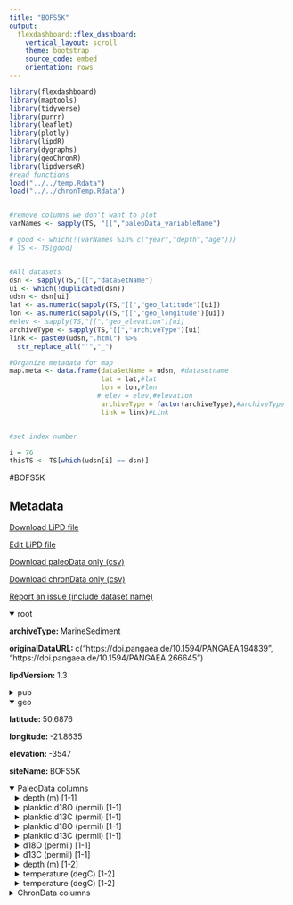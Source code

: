 ```yaml
---
title: "BOFS5K"
output: 
  flexdashboard::flex_dashboard:
    vertical_layout: scroll
    theme: bootstrap
    source_code: embed
    orientation: rows
---
```


```r
library(flexdashboard)
library(maptools)
library(tidyverse)
library(purrr)
library(leaflet)
library(plotly)
library(lipdR)
library(dygraphs)
library(geoChronR)
library(lipdverseR)
#read functions
load("../../temp.Rdata")
load("../../chronTemp.Rdata")


#remove columns we don't want to plot
varNames <- sapply(TS, "[[","paleoData_variableName")

# good <- which(!(varNames %in% c("year","depth","age")))
# TS <- TS[good]


#All datasets
dsn <- sapply(TS,"[[","dataSetName")
ui <- which(!duplicated(dsn))
udsn <- dsn[ui]
lat <- as.numeric(sapply(TS,"[[","geo_latitude")[ui])
lon <- as.numeric(sapply(TS,"[[","geo_longitude")[ui])
#elev <- sapply(TS,"[[","geo_elevation")[ui]
archiveType <- sapply(TS,"[[","archiveType")[ui]
link <- paste0(udsn,".html") %>% 
  str_replace_all("'","_")

#Organize metadata for map
map.meta <- data.frame(dataSetName = udsn, #datasetname
                       lat = lat,#lat
                       lon = lon,#lon
                      # elev = elev,#elevation
                       archiveType = factor(archiveType),#archiveType
                       link = link)#Link


#set index number

i = 76
thisTS <- TS[which(udsn[i] == dsn)]
```
#BOFS5K

Metadata {.sidebar}
-------------------------------------
[Download LiPD file](BOFS5K.lpd)
            

[Edit LiPD file](http://lipd.net/playground?source=http://lipdverse.org/globalHolocene/0_25_5/BOFS5K.lpd)
            

[Download paleoData only (csv)](BOFS5K.csv)
            

[Download chronData only (csv)](BOFS5K-chron.csv)
            

[Report an issue (include dataset name)](https://github.com/nickmckay/LiPDverse/issues)

<details open style="margin-left: 0px">
<summary>root</summary>
<p style="margin-left: 0px"><strong>archiveType: </strong>MarineSediment
<p style="margin-left: 0px"><strong>originalDataURL: </strong>c("https://doi.pangaea.de/10.1594/PANGAEA.194839", "https://doi.pangaea.de/10.1594/PANGAEA.266645")
<p style="margin-left: 0px"><strong>lipdVersion: </strong>1.3
</details>
<details>
<summary>pub</summary>
<details style="margin-left: 10px">
<summary>pub1</summary>
<p style="margin-left: 10px"><strong>author: </strong>list(list(name = NA))
</details>
<details style="margin-left: 10px">
<summary>pub2</summary>
<p style="margin-left: 10px"><strong>author: </strong>list(list(name = NA))
</details>
<details style="margin-left: 10px">
<summary>pub3</summary>
<p style="margin-left: 10px"><strong>author: </strong>list(list(name = "Maslin, M. A."), list(name = "Shackleton, N. J."), list(name = "Pflaumann, U."))
<p style="margin-left: 10px"><strong>journal: </strong>Paleoceanography
<p style="margin-left: 10px"><strong>volume: </strong>10
<p style="margin-left: 10px"><strong>title: </strong>Surface water temperature, salinity, and density changes in the northeast Atlantic during the last 45,000 years: Heinrich events, deep water formation, and climatic rebounds
</details>
<details style="margin-left: 10px">
<summary>pub4</summary>
<p style="margin-left: 10px"><strong>author: </strong>list(list(name = "Manighetti, B."), list(name = "McCave, I. N."), list(name = "Maslin, M."), list(name = "Shackleton, N. J."))
<p style="margin-left: 10px"><strong>journal: </strong>Paleoceanography
<p style="margin-left: 10px"><strong>volume: </strong>10
<p style="margin-left: 10px"><strong>title: </strong>Chronology for climate change: Developing age models for the biogeochemical ocean flux study cores
</details>
</details>
<details open style="margin-left: 0px">
<summary>geo</summary>
<p style="margin-left: 0px"><strong>latitude: </strong>50.6876
<p style="margin-left: 0px"><strong>longitude: </strong>-21.8635
<p style="margin-left: 0px"><strong>elevation: </strong>-3547
<p style="margin-left: 0px"><strong>siteName: </strong>BOFS5K
</details>
<details open>
<summary>PaleoData columns</summary>
<details style="margin-left: 10px">
<summary>depth (m) [1-1]</summary>
<p style="margin-left: 10px"><strong>TSid: </strong>R36jBGWVImT
<p style="margin-left: 10px"><strong>variableName: </strong>depth
<p style="margin-left: 10px"><strong>units: </strong>m
</details>
<details style="margin-left: 10px">
<summary>planktic.d18O (permil) [1-1]</summary>
<p style="margin-left: 10px"><strong>TSid: </strong>RPO08oUVOkD
<p style="margin-left: 10px"><strong>variableName: </strong>planktic.d18O
<p style="margin-left: 10px"><strong>units: </strong>permil
<p style="margin-left: 10px"><strong>description: </strong>G_bulloides_d18O_per_mil_PDB
<p style="margin-left: 10px"><strong>useInGlobalTemperatureAnalysis: </strong>FALSE
</details>
<details style="margin-left: 10px">
<summary>planktic.d13C (permil) [1-1]</summary>
<p style="margin-left: 10px"><strong>TSid: </strong>RyIBHlqQec9
<p style="margin-left: 10px"><strong>variableName: </strong>planktic.d13C
<p style="margin-left: 10px"><strong>units: </strong>permil
<p style="margin-left: 10px"><strong>description: </strong>G_bulloides_d13C_per_mil_PDB
<p style="margin-left: 10px"><strong>useInGlobalTemperatureAnalysis: </strong>FALSE
</details>
<details style="margin-left: 10px">
<summary>planktic.d18O (permil) [1-1]</summary>
<p style="margin-left: 10px"><strong>TSid: </strong>RK0kU1qmu19
<p style="margin-left: 10px"><strong>variableName: </strong>planktic.d18O
<p style="margin-left: 10px"><strong>units: </strong>permil
<p style="margin-left: 10px"><strong>description: </strong>N_pachyderma_d_d18O_per_mil_PDB
<p style="margin-left: 10px"><strong>useInGlobalTemperatureAnalysis: </strong>FALSE
</details>
<details style="margin-left: 10px">
<summary>planktic.d13C (permil) [1-1]</summary>
<p style="margin-left: 10px"><strong>TSid: </strong>ROAwS4q0zAP
<p style="margin-left: 10px"><strong>variableName: </strong>planktic.d13C
<p style="margin-left: 10px"><strong>units: </strong>permil
<p style="margin-left: 10px"><strong>description: </strong>N_pachyderma_d_d13C_per_mil_PDB
<p style="margin-left: 10px"><strong>useInGlobalTemperatureAnalysis: </strong>FALSE
</details>
<details style="margin-left: 10px">
<summary>d18O (permil) [1-1]</summary>
<p style="margin-left: 10px"><strong>TSid: </strong>RZVKZeCgZmf
<p style="margin-left: 10px"><strong>variableName: </strong>d18O
<p style="margin-left: 10px"><strong>units: </strong>permil
<p style="margin-left: 10px"><strong>description: </strong>Foram_bent_d18O_per_mil_PDB
<p style="margin-left: 10px"><strong>useInGlobalTemperatureAnalysis: </strong>FALSE
</details>
<details style="margin-left: 10px">
<summary>d13C (permil) [1-1]</summary>
<p style="margin-left: 10px"><strong>TSid: </strong>RjidngVAEg4
<p style="margin-left: 10px"><strong>variableName: </strong>d13C
<p style="margin-left: 10px"><strong>units: </strong>permil
<p style="margin-left: 10px"><strong>description: </strong>Foram_bent_d13C_per_mil_PDB
<p style="margin-left: 10px"><strong>useInGlobalTemperatureAnalysis: </strong>FALSE
</details>
<details style="margin-left: 10px">
<summary>depth (m) [1-2]</summary>
<p style="margin-left: 10px"><strong>TSid: </strong>RHf9jHHFYSL
<p style="margin-left: 10px"><strong>variableName: </strong>depth
<p style="margin-left: 10px"><strong>units: </strong>m
</details>
<details style="margin-left: 10px">
<summary>temperature (degC) [1-2]</summary>
<p style="margin-left: 10px"><strong>TSid: </strong>R1Oids7UvUV
<p style="margin-left: 10px"><strong>variableName: </strong>temperature
<p style="margin-left: 10px"><strong>units: </strong>degC
<p style="margin-left: 10px"><strong>description: </strong>SST_win_degC
<p style="margin-left: 10px"><strong>useInGlobalTemperatureAnalysis: </strong>FALSE
<details>
<summary>interpretation</summary>
<details style="margin-left: 20px">
<summary>1</summary>
<p style="margin-left: 20px"><strong>direction: </strong>positive
<p style="margin-left: 20px"><strong>scope: </strong>climate
<p style="margin-left: 20px"><strong>seasonality: </strong>Winter
<p style="margin-left: 20px"><strong>variable: </strong>T
</details>
</details>
</details>
<details style="margin-left: 10px">
<summary>temperature (degC) [1-2]</summary>
<p style="margin-left: 10px"><strong>TSid: </strong>RDR0RRA3smX
<p style="margin-left: 10px"><strong>variableName: </strong>temperature
<p style="margin-left: 10px"><strong>units: </strong>degC
<p style="margin-left: 10px"><strong>description: </strong>SST_sum_degC
<p style="margin-left: 10px"><strong>useInGlobalTemperatureAnalysis: </strong>FALSE
<details>
<summary>interpretation</summary>
<details style="margin-left: 20px">
<summary>1</summary>
<p style="margin-left: 20px"><strong>direction: </strong>positive
<p style="margin-left: 20px"><strong>scope: </strong>climate
<p style="margin-left: 20px"><strong>seasonality: </strong>Summer
<p style="margin-left: 20px"><strong>variable: </strong>T
</details>
</details>
</details>
<details>
<summary>ChronData columns</summary>
<details style="margin-left: 10px">
<summary>depth (cm)</summary>
<p style="margin-left: 10px"><strong>TSid: </strong>RcHTKezLdqd
<p style="margin-left: 10px"><strong>variableName: </strong>depth
<p style="margin-left: 10px"><strong>units: </strong>cm
</details>
<details style="margin-left: 10px">
<summary>dateType ()</summary>
<p style="margin-left: 10px"><strong>TSid: </strong>Re8GKSXYqO1
<p style="margin-left: 10px"><strong>variableName: </strong>dateType
</details>
<details style="margin-left: 10px">
<summary>measurementMaterial ()</summary>
<p style="margin-left: 10px"><strong>TSid: </strong>Ra1XLlgtZzq
<p style="margin-left: 10px"><strong>variableName: </strong>measurementMaterial
</details>
<details style="margin-left: 10px">
<summary>sensorSpecies ()</summary>
<p style="margin-left: 10px"><strong>TSid: </strong>RHOelqDmqhJ
<p style="margin-left: 10px"><strong>variableName: </strong>sensorSpecies
</details>
<details style="margin-left: 10px">
<summary>age14C (kyr)</summary>
<p style="margin-left: 10px"><strong>TSid: </strong>RVsrMiKOynt
<p style="margin-left: 10px"><strong>variableName: </strong>age14C
<p style="margin-left: 10px"><strong>units: </strong>kyr
</details>
<details style="margin-left: 10px">
<summary>age14CUncertainty (kyr)</summary>
<p style="margin-left: 10px"><strong>TSid: </strong>RQ2THggzViU
<p style="margin-left: 10px"><strong>variableName: </strong>age14CUncertainty
<p style="margin-left: 10px"><strong>units: </strong>kyr
</details>
<details style="margin-left: 10px">
<summary>rejected ()</summary>
<p style="margin-left: 10px"><strong>TSid: </strong>RzMrM3D9CjK
<p style="margin-left: 10px"><strong>variableName: </strong>rejected
</details>

Row {.tabset .tabset-fade}
-----------------------------------------------------------------------

### Sitemap

```r
  map.meta.split <- split(map.meta, map.meta$archiveType)


factpal <- colorFactor("Paired",map.meta$archiveType)
buff <- 15
l <- leaflet() %>% 
  addTiles() %>% 
  fitBounds(map.meta$lon[i]-buff,map.meta$lat[i]-buff,map.meta$lon[i]+buff,map.meta$lat[i]+buff)
  

  
  
names(map.meta.split) %>%
  purrr::walk( function(df) {
    l <<- l %>%
      addMarkers(data=map.meta.split[[df]],
                 lng=~lon, lat=~lat,
                 label=~as.character(archiveType),
                 popup=~paste(str_c('Dataset: <a href="',link,'">',dataSetName,'</a>'),
                                 # str_c("Elevation: ",elev),
                                  str_c("Archive Type: ",archiveType),
                                  sep = "<br>"),
                 group = df,
                 clusterOptions = markerClusterOptions(removeOutsideVisibleBounds = F),
                 labelOptions = labelOptions(noHide = F,
                                             direction = 'auto'))
  })

l %>%
  addLayersControl(position = "bottomleft",
    overlayGroups = names(map.meta.split),
    options = layersControlOptions(collapsed = FALSE,
                                   opacity = 0.8)
  )
```

### Search the LiPDverse (Beta! doesn't work well yet)
```r
#Add google search bar
htmltools::includeHTML("../../googleSearchChunk.html")
```


Row {.tabset .tabset-fade}
-----------------------------------------------------------------------

### planktic.d18O (permil)
```r
plotCol(thisTS,ind = 2)
```

### planktic.d13C (permil)
```r
plotCol(thisTS,ind = 3)
```

### planktic.d18O (permil)
```r
plotCol(thisTS,ind = 4)
```

### planktic.d13C (permil)
```r
plotCol(thisTS,ind = 5)
```

### d18O (permil)
```r
plotCol(thisTS,ind = 6)
```

### d13C (permil)
```r
plotCol(thisTS,ind = 7)
```

### temperature (degC)
```r
plotCol(thisTS,ind = 9)
```

### temperature (degC)
```r
plotCol(thisTS,ind = 10)
```

Row {.tabset .tabset-fade}
-----------------------------------------------------------------------

### depth (cm)
```r
plotCol(chronTS,ind = 2)
```

### dateType ()
```r
plotCol(chronTS,ind = 1)
```

### measurementMaterial ()
```r
plotCol(chronTS,ind = 3)
```

### sensorSpecies ()
```r
plotCol(chronTS,ind = 4)
```

### age14C (kyr)
```r
plotCol(chronTS,ind = 5)
```

### age14CUncertainty (kyr)
```r
plotCol(chronTS,ind = 6)
```

### rejected ()
```r
plotCol(chronTS,ind = 7)
```
